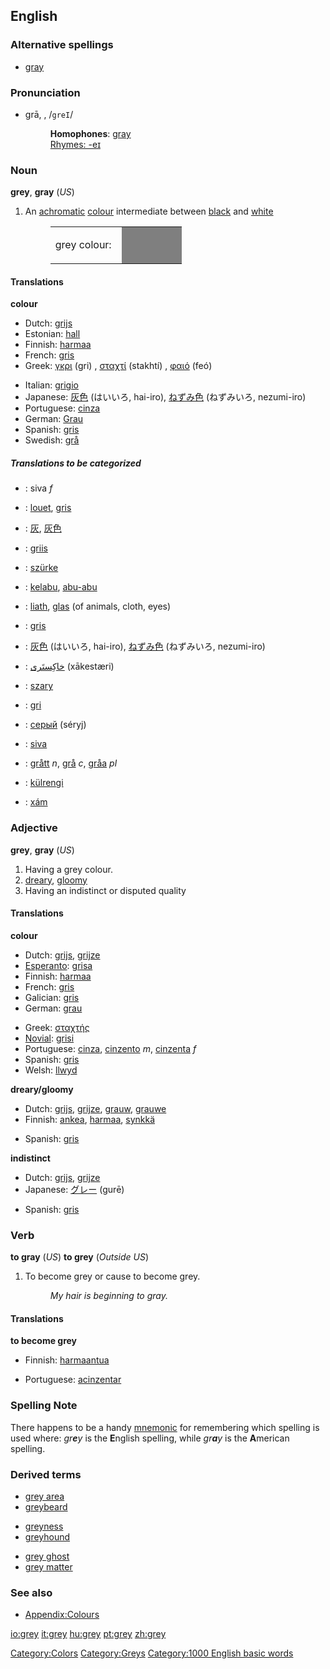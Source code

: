 ==English==

===Alternative spellings===
*{{US}} [[gray]]

===Pronunciation===
*grā, {{IPA|/ɡreɪ/}}, /<tt>greI</tt>/
*:'''Homophones''': [[gray]]
*:[[Rhymes:English:-eɪ|Rhymes: -eɪ]]

===Noun===
'''grey''', '''gray''' (''US'') 

# An [[achromatic]] [[colour]] intermediate between [[black]] and [[white]]
#:<table><tr><td>grey colour: &nbsp;</td><td bgcolor="#7F7F7F" width="80">&nbsp; </td></tr></table>

====Translations====
'''colour'''
{{top}}
* Dutch: [[grijs]] {{n}}
* Estonian: [[hall]]
* Finnish: [[harmaa]]
* French: [[gris]] {{m}}
* Greek: [[γκρι]] (gri) {{n}}, [[σταχτί]] (stakhtí) {{n}}, [[φαιό]] (feó) {{n}}
{{mid}}
* Italian: [[grigio]] {{m}}
* Japanese: [[灰色]] (はいいろ, hai-iro), [[ねずみ色]] (ねずみいろ, nezumi-iro)
* Portuguese: [[cinza]]
* German: [[Grau]]
* Spanish: [[gris]] {{m}}
* Swedish: [[grå]]
{{bottom}}

=====Translations to be categorized=====
{{checktrans}}
<!--Remove this section once all of the translations below have been moved into the tables above.-->

*{{ttbc|Bosnian}}: siva ''f''
*{{ttbc|Breton}}: [[louet]], [[gris]]
*{{ttbc|Chinese}}: [[灰]], [[灰色]]
*{{ttbc|Frisian}}: [[griis]]
*{{ttbc|Hungarian}}: [[szürke]]
*{{ttbc|Indonesian}}: [[kelabu]], [[abu|abu-abu]]
*{{ttbc|Irish}}: [[liath]], [[glas]] (of animals, cloth, eyes)
*{{ttbc|Interlingua}}: [[gris]]

*{{ttbc|Japanese}}: [[灰色]] (はいいろ, hai-iro), [[ねずみ色]] (ねずみいろ, nezumi-iro)
*{{ttbc|Persian}}: [[خاكِستَری]] (xākestæri)
*{{ttbc|Polish}}: [[szary]]
*{{ttbc|Romanian}}: [[gri]]
*{{ttbc|Russian}}: [[серый]] (séryj)
*{{ttbc|Slovene}}: [[siva]]
*{{ttbc|Swedish}}: [[grått]] ''n'', [[grå]] ''c'', [[gråa]] ''pl''
*{{ttbc|Turkish}}: [[külrengi]]
*{{ttbc|Vietnamese}}: [[xám]]


===Adjective===
'''grey''', '''gray''' (''US'')

# Having a grey colour.
# [[dreary]], [[gloomy]]
# Having an indistinct or disputed quality

====Translations====
'''colour'''
{{top}}
* Dutch: [[grijs]], [[grijze]]
* [[Esperanto]]: [[grisa]]
* Finnish: [[harmaa]]
* French: [[gris]]
* Galician: [[gris]]
* German: [[grau]]
{{mid}}
*Greek: [[σταχτής]] 
*[[Novial]]: [[grisi]]
* Portuguese: [[cinza]], [[cinzento]] ''m'', [[cinzenta]] ''f''
* Spanish: [[gris]]
* Welsh: [[llwyd]]
{{bottom}}

'''dreary/gloomy'''
{{top}}
* Dutch: [[grijs]], [[grijze]], [[grauw]], [[grauwe]]
* Finnish: [[ankea]], [[harmaa]], [[synkkä]]
{{mid}}
* Spanish: [[gris]]
{{bottom}}

'''indistinct'''
{{top}}
* Dutch: [[grijs]], [[grijze]]
* Japanese: [[グレー]] (gurē)
{{mid}}
* Spanish: [[gris]]
{{bottom}}

===Verb===
'''to gray''' (''US'') '''to grey''' (''Outside US'')

# To become grey or cause to become grey.
#: ''My hair is beginning to gray.''

====Translations====

'''to become grey'''
{{top}}
*Finnish: [[harmaantua]]
{{mid}}
*Portuguese: [[acinzentar]]
{{bottom}}

===Spelling Note===
There happens to be a handy [[mnemonic]] for remembering which spelling is used where: ''gr'''e'''y'' is the '''E'''nglish spelling, while ''gr'''a'''y'' is the '''A'''merican spelling.

===Derived terms===
{{top3}}
*[[grey area]]
*[[greybeard]]
{{mid3}}
*[[greyness]]
*[[greyhound]]
{{mid3}}
*[[grey ghost]]
*[[grey matter]]
{{bottom}}

===See also===
*[[Wiktionary_Appendix:Colours|Appendix:Colours]]

[[Category:Colors]]
[[Category:Greys]]
[[Category:1000 English basic words]]

[[io:grey]]
[[it:grey]]
[[hu:grey]]
[[pt:grey]]
[[zh:grey]]